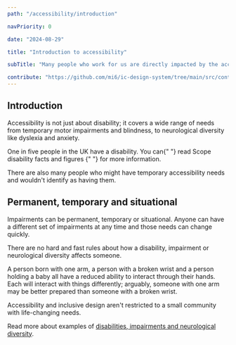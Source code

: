 ```yaml
---
path: "/accessibility/introduction"

navPriority: 0

date: "2024-08-29"

title: "Introduction to accessibility"

subTitle: "Many people who work for us are directly impacted by the accessibility decisions we make."

contribute: "https://github.com/mi6/ic-design-system/tree/main/src/content/structured/accessibility/introduction.mdx"
---
```


## Introduction

Accessibility is not just about disability; it covers a wide range of needs from temporary motor impairments and blindness, to neurological diversity like dyslexia and anxiety.

<p>
  One in five people in the UK have a disability. You can{" "}
  <ic-link
    target="_blank"
    href="https://www.scope.org.uk/media/disability-facts-figures/"
    rel="noreferer noopener nofollow"
  >
    read Scope disability facts and figures
  </ic-link>{" "}
  for more information.
</p>

There are also many people who might have temporary accessibility needs and wouldn't identify as having them.

## Permanent, temporary and situational

Impairments can be permanent, temporary or situational. Anyone can have a different set of impairments at any time and those needs can change quickly.

There are no hard and fast rules about how a disability, impairment or neurological diversity affects someone.

A person born with one arm, a person with a broken wrist and a person holding a baby all have a reduced ability to interact through their hands. Each will interact with things differently; arguably, someone with one arm may be better prepared than someone with a broken wrist.

Accessibility and inclusive design aren't restricted to a small community with life-changing needs.

Read more about examples of [disabilities, impairments and neurological diversity](/accessibility/needs).
